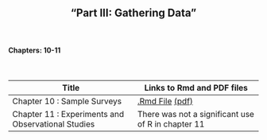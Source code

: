 <h2>
<center>
"Part III: Gathering Data"
</center>
</h2>


</br>
<h4><right>Chapters: 10-11</right></h4>
</br>

Title  | Links to Rmd and PDF files
------------- | -------------
Chapter 10 : Sample Surveys | <a href='chapterfiles/Chapter10.Rmd'>.Rmd File</a> <a href='chapterfiles/Chapter10.pdf'>(pdf)</a>
Chapter 11 : Experiments and Observational Studies | There was not a significant use of R in chapter 11

